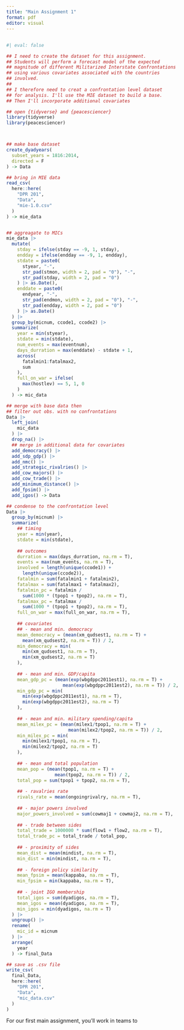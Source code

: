 ```yaml
---
title: "Main Assignment 1"
format: pdf
editor: visual
---
```


## 

```r
#| eval: false

## I need to create the dataset for this assignment. 
## Students will perform a forecast model of the expected
## magnitude of different Militarized Interstate Confrontations
## using various covariates associated with the countries
## involved. 
##
## I therefore need to creat a confrontation level dataset
## for analysis. I'll use the MIE dataset to build a base.
## Then I'll incorporate additional covariates

## open {tidyverse} and {peacesciencer}
library(tidyverse)
library(peacesciencer)



## make base dataset
create_dyadyears(
  subset_years = 1816:2014,
  directed = F
) -> Data

## bring in MIE data
read_csv(
  here::here(
    "DPR 201", 
    "Data",
    "mie-1.0.csv"
  )
) -> mie_data


## aggreagate to MICs
mie_data |>
  mutate(
    stday = ifelse(stday == -9, 1, stday),
    endday = ifelse(endday == -9, 1, endday),
    stdate = paste0(
      styear, "-",
      str_pad(stmon, width = 2, pad = "0"), "-",
      str_pad(stday, width = 2, pad = "0")
    ) |> as.Date(),
    enddate = paste0(
      endyear, "-",
      str_pad(endmon, width = 2, pad = "0"), "-",
      str_pad(endday, width = 2, pad = "0")
    ) |> as.Date()
  ) |>
  group_by(micnum, ccode1, ccode2) |>
  summarize(
    year = min(styear),
    stdate = min(stdate),
    num_events = max(eventnum),
    days_durration = max(enddate) - stdate + 1,
    across(
      fatalmin1:fatalmax2,
      sum
    ),
    full_on_war = ifelse(
      max(hostlev) == 5, 1, 0
    )
  ) -> mic_data

## merge with base data then
## filter out obs. with no confrontations
Data |>
  left_join(
    mic_data
  ) |>
  drop_na() |>
  ## merge in additional data for covariates
  add_democracy() |>
  add_sdp_gdp() |>
  add_nmc() |>
  add_strategic_rivalries() |>
  add_cow_majors() |>
  add_cow_trade() |>
  add_minimum_distance() |>
  add_fpsim() |>
  add_igos() -> Data

## condense to the confrontation level
Data |>
  group_by(micnum) |>
  summarize(
    ## timing
    year = min(year),
    stdate = min(stdate),
    
    ## outcomes
    durration = max(days_durration, na.rm = T),
    events = max(num_events, na.rm = T),
    involved = length(unique(ccode1)) +
      length(unique(ccode2)),
    fatalmin = sum(fatalmin1 + fatalmin2),
    fatalmax = sum(fatalmax1 + fatalmax2),
    fatalmin_pc = fatalmin / 
      sum(1000 * (tpop1 + tpop2), na.rm = T),
    fatalmax_pc = fatalmax /
      sum(1000 * (tpop1 + tpop2), na.rm = T),
    full_on_war = max(full_on_war, na.rm = T),
    
    ## covariates
    ## - mean and min. democracy
    mean_democracy = (mean(xm_qudsest1, na.rm = T) +
      mean(xm_qudsest2, na.rm = T)) / 2,
    min_democracy = min(
      min(xm_qudsest1, na.rm = T),
      min(xm_qudsest2, na.rm = T)
    ),
    
    ## - mean and min. GDP/capita
    mean_gdp_pc = (mean(exp(wbgdppc2011est1), na.rm = T) +
                     mean(exp(wbgdppc2011est2), na.rm = T)) / 2,
    min_gdp_pc = min(
      min(exp(wbgdppc2011est1), na.rm = T),
      min(exp(wbgdppc2011est2), na.rm = T)
    ),
    
    ## - mean and min. military spending/capita
    mean_milex_pc = (mean(milex1/tpop1, na.rm = T) +
                       mean(milex2/tpop2, na.rm = T)) / 2,
    min_milex_pc = min(
      min(milex1/tpop1, na.rm = T),
      min(milex2/tpop2, na.rm = T)
    ),
    
    ## - mean and total population
    mean_pop = (mean(tpop1, na.rm = T) + 
                  mean(tpop2, na.rm = T)) / 2,
    total_pop = sum(tpop1 + tpop2, na.rm = T),
    
    ## - ravalries rate
    rivals_rate = mean(ongoingrivalry, na.rm = T),
    
    ## - major powers involved
    major_powers_involved = sum(cowmaj1 + cowmaj2, na.rm = T),
    
    ## - trade between sides
    total_trade = 1000000 * sum(flow1 + flow2, na.rm = T),
    total_trade_pc = total_trade / total_pop,
    
    ## - proximity of sides
    mean_dist = mean(mindist, na.rm = T),
    min_dist = min(mindist, na.rm = T),
    
    ## - foreign policy similarity
    mean_fpsim = mean(kappaba, na.rm = T),
    min_fpsim = min(kappaba, na.rm = T),
    
    ## - joint IGO membership
    total_igos = sum(dyadigos, na.rm = T),
    mean_igos = mean(dyadigos, na.rm = T),
    min_igos = min(dyadigos, na.rm = T)
  ) |>
  ungroup() |>
  rename(
    mic_id = micnum
  ) |>
  arrange(
    year
  ) -> final_Data

## save as .csv file
write_csv(
  final_Data,
  here::here(
    "DPR 201",
    "Data",
    "mic_data.csv"
  )
)
```

For our first main assignment, you'll work in teams to
